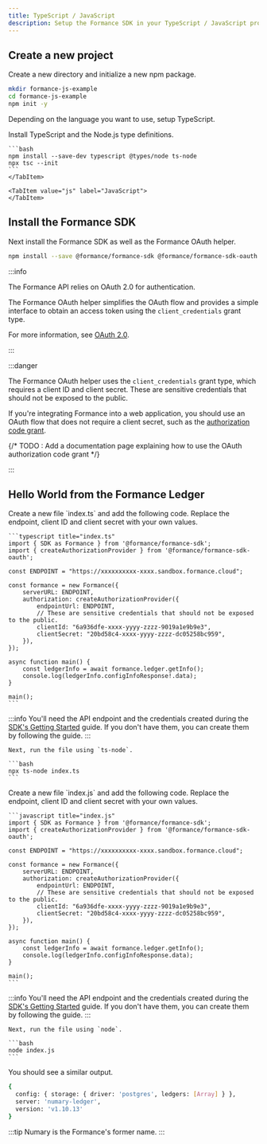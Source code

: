 ```yaml
---
title: TypeScript / JavaScript
description: Setup the Formance SDK in your TypeScript / JavaScript project.
---
```



## Create a new project

Create a new directory and initialize a new npm package.

```bash
mkdir formance-js-example
cd formance-js-example
npm init -y
```

Depending on the language you want to use, setup TypeScript.

<Tabs groupId="node-language">
    <TabItem value="ts" label="TypeScript">
    Install TypeScript and the Node.js type definitions.

    ```bash
    npm install --save-dev typescript @types/node ts-node
    npx tsc --init
    ```
    </TabItem>

    <TabItem value="js" label="JavaScript">
    </TabItem>
</Tabs>

## Install the Formance SDK

Next install the Formance SDK as well as the Formance OAuth helper.

```bash
npm install --save @formance/formance-sdk @formance/formance-sdk-oauth
```

:::info

The Formance API relies on OAuth 2.0 for authentication.

The Formance OAuth helper simplifies the OAuth flow and provides a simple interface to obtain an access token using the `client_credentials` grant type.

For more information, see [OAuth 2.0](https://oauth.net/2/).

:::

:::danger

The Formance OAuth helper uses the `client_credentials` grant type, which requires a client ID and client secret. These are sensitive credentials that should not be exposed to the public.

If you're integrating Formance into a web application, you should use an OAuth flow that does not require a client secret, such as the [authorization code grant](https://oauth.net/2/grant-types/authorization-code/).

{/* TODO : Add a documentation page explaining how to use the OAuth authorization code grant */}

:::

## Hello World from the Formance Ledger

<Tabs groupId="node-language">

<TabItem value="ts" label="TypeScript">
    Create a new file `index.ts` and add the following code. Replace the endpoint, client ID and client secret with your own values.

    ```typescript title="index.ts"
    import { SDK as Formance } from '@formance/formance-sdk';
    import { createAuthorizationProvider } from '@formance/formance-sdk-oauth';

    const ENDPOINT = "https://xxxxxxxxxx-xxxx.sandbox.formance.cloud";

    const formance = new Formance({
        serverURL: ENDPOINT,
        authorization: createAuthorizationProvider({
            endpointUrl: ENDPOINT,
            // These are sensitive credentials that should not be exposed to the public.
            clientId: "6a936dfe-xxxx-yyyy-zzzz-9019a1e9b9e3",
            clientSecret: "20bd58c4-xxxx-yyyy-zzzz-dc05258bc959",
        }),
    });

    async function main() {
        const ledgerInfo = await formance.ledger.getInfo();
        console.log(ledgerInfo.configInfoResponse!.data);
    }

    main();
    ```

:::info
You'll need the API endpoint and the credentials created during the [SDK's Getting Started](./index.mdx) guide. If you don't have them, you can create them by following the guide.
:::

    Next, run the file using `ts-node`.

    ```bash
    npx ts-node index.ts
    ```
</TabItem>

<TabItem value="js" label="JavaScript">
    Create a new file `index.js` and add the following code. Replace the endpoint, client ID and client secret with your own values.

    ```javascript title="index.js"
    import { SDK as Formance } from '@formance/formance-sdk';
    import { createAuthorizationProvider } from '@formance/formance-sdk-oauth';

    const ENDPOINT = "https://xxxxxxxxxx-xxxx.sandbox.formance.cloud";

    const formance = new Formance({
        serverURL: ENDPOINT,
        authorization: createAuthorizationProvider({
            endpointUrl: ENDPOINT,
            // These are sensitive credentials that should not be exposed to the public.
            clientId: "6a936dfe-xxxx-yyyy-zzzz-9019a1e9b9e3",
            clientSecret: "20bd58c4-xxxx-yyyy-zzzz-dc05258bc959",
        }),
    });

    async function main() {
        const ledgerInfo = await formance.ledger.getInfo();
        console.log(ledgerInfo.configInfoResponse.data);
    }

    main();
    ```

:::info
You'll need the API endpoint and the credentials created during the [SDK's Getting Started](./index.mdx) guide. If you don't have them, you can create them by following the guide.
:::

    Next, run the file using `node`.

    ```bash
    node index.js
    ```
</TabItem>
</Tabs>

You should see a similar output.

```bash
{
  config: { storage: { driver: 'postgres', ledgers: [Array] } },
  server: 'numary-ledger',
  version: 'v1.10.13'
}
```

:::tip
Numary is the Formance's former name.
:::
